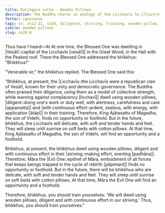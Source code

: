 ```yaml
---
title: Kaliṅgara sutta - Wooden Pillows
description: The Buddha shares an analogy of the Licchavīs to illustrate the importance of diligence and continuous effort in the practice.
fetter: ignorance
tags: sn, sn12-21, sn20, diligence, striving, training, wooden pillow, continuous effort
simile: wooden pillows
slug: sn20.8
---
```


Thus have I heard—At At one time, the Blessed One was dwelling in |Vesālī::capital of the Licchavīs [vesālī]| in the Great Wood, in the Hall with the Peaked roof. There the Blessed One addressed the bhikkhus: "Bhikkhus!"

"Venerable sir," the bhikkhus replied. The Blessed One said this:

"Bhikkhus, at present, the |Licchavīs::the Licchavīs were a republican clan of Vesālī, known for their unity and democratic governance. The Buddha often praised their diligence, using them as a model of collective strength, while warning against complacency [licchavī]| dwell using wooden pillows, |diligent::doing one's work or duty well, with alertness, carefulness and care [appamatta]| and \|with continuous effort::ardent, zealous, with energy, with application [ātāpī]| in their training. Therefore, King Ajātasattu of Magadha, the son of Videhi, finds no opportunity or foothold. But in the future, bhikkhus, the Licchavīs will delicate, with soft and tender hands and feet. They will sleep until sunrise on soft beds with cotton pillows. At that time, King Ajātasattu of Magadha, the son of Videhi, will find an opportunity and a foothold.

Bhikkhus, at present, the bhikkhus dwell using wooden pillows, diligent and with continuous effort in their |striving::making effort, exerting [padhāna]|. Therefore, Māra the \|Evil One::epithet of Māra, embodiment of all forces that keeps beings trapped in the cycle of rebirth [pāpimant]| finds no opportunity or foothold. But in the future, there will be bhikkhus who are delicate, with soft and tender hands and feet. They will sleep until sunrise on soft beds with cotton pillows. At that time, Māra the Evil One will find an opportunity and a foothold.

Therefore, bhikkhus, you should train yourselves: 'We will dwell using wooden pillows, diligent and with continuous effort in our striving.' Thus, bhikkhus, you should train yourselves."